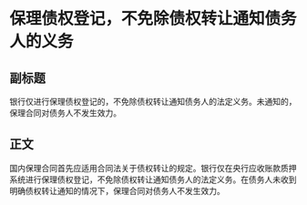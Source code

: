 # 保理债权登记，不免除债权转让通知债务人的义务
## 副标题
银行仅进行保理债权登记的，不免除债权转让通知债务人的法定义务。未通知的，保理合同对债务人不发生效力。
## 正文
国内保理合同首先应适用合同法关于债权转让的规定。银行仅在央行应收账款质押系统进行保理债权登记，不免除债权转让通知债务人的法定义务。在债务人未收到明确债权转让通知的情况下，保理合同对债务人不发生效力。